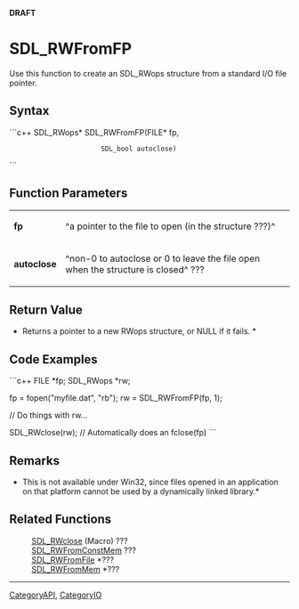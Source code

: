 <!-- pragma section-numbers off -->
<!-- pragma disable-camelcase -->
'''DRAFT'''

= SDL_RWFromFP =
Use this function to create an SDL_RWops structure from a standard I/O file pointer.


== Syntax ==
```c++
SDL_RWops* SDL_RWFromFP(FILE*    fp,
                        SDL_bool autoclose)
```

== Function Parameters ==
{|
|'''fp'''
|^a pointer to the file to open (in the structure ???)^
|-
|'''autoclose'''
|^non-0 to autoclose or 0 to leave the file open when the structure is closed^ ???
|}

== Return Value ==
*Returns a pointer to a new RWops structure, or NULL if it fails. *

== Code Examples ==
```c++
FILE *fp;
SDL_RWops *rw;

fp = fopen("myfile.dat", "rb");
rw = SDL_RWFromFP(fp, 1);

// Do things with rw...

SDL_RWclose(rw); // Automatically does an fclose(fp)
```

== Remarks ==
*This is not available under Win32, since files opened in an application on that platform cannot be used by a dynamically linked library.*

== Related Functions ==
:[[SDL_RWclose]] (Macro) ???
:[[SDL_RWFromConstMem]] ???
:[[SDL_RWFromFile]] *???
:[[SDL_RWFromMem]] *???

----
[[CategoryAPI]], [[CategoryIO]]
